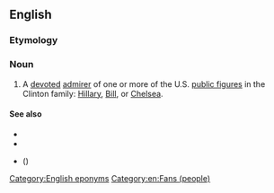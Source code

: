 ==English==

===Etymology===
{{suffix|Clinton|ista|lang=en}}

===Noun===
{{en-noun}}

# {{lb|en|sometimes|[[derisive]]}} A [[devoted]] [[admirer]] of one or more of the U.S. [[public figure]]s in the Clinton family: [[w:Hillary Clinton|Hillary]], [[w:Bill Clinton|Bill]], or [[w:Chelsea Clinton|Chelsea]].

====See also====
* {{l|en|Clintonite}}
* {{l|en|Clintonian}}
* {{l|en|Whitewatergate}} ({{w|Whitewater (controversy)}})

[[Category:English eponyms]]
[[Category:en:Fans (people)]]